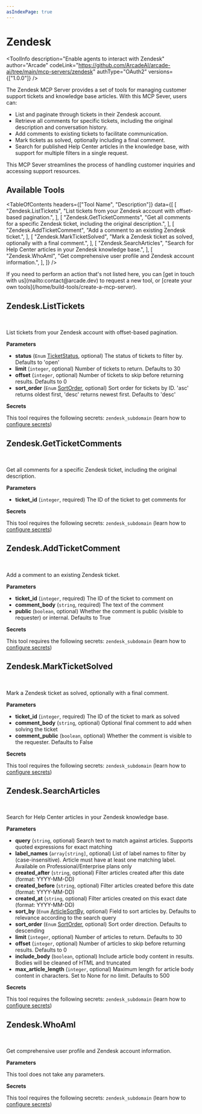 ```yaml
---
asIndexPage: true
---
```


# Zendesk


<ToolInfo
  description="Enable agents to interact with Zendesk"
  author="Arcade"
  codeLink="https://github.com/ArcadeAI/arcade-ai/tree/main/mcp-servers/zendesk"
  authType="OAuth2"
  versions={["1.0.0"]}
/>

<Badges repo="arcadeai/arcade_zendesk" />

The Zendesk MCP Server provides a set of tools for managing customer support tickets and knowledge base articles. With this MCP Sever, users can:

- List and paginate through tickets in their Zendesk account.
- Retrieve all comments for specific tickets, including the original description and conversation history.
- Add comments to existing tickets to facilitate communication.
- Mark tickets as solved, optionally including a final comment.
- Search for published Help Center articles in the knowledge base, with support for multiple filters in a single request.

This MCP Sever streamlines the process of handling customer inquiries and accessing support resources.

## Available Tools

<TableOfContents
  headers={["Tool Name", "Description"]}
  data={[
    [
      "Zendesk.ListTickets",
      "List tickets from your Zendesk account with offset-based pagination.",
    ],
    [
      "Zendesk.GetTicketComments",
      "Get all comments for a specific Zendesk ticket, including the original description.",
    ],
    [
      "Zendesk.AddTicketComment",
      "Add a comment to an existing Zendesk ticket.",
    ],
    [
      "Zendesk.MarkTicketSolved",
      "Mark a Zendesk ticket as solved, optionally with a final comment.",
    ],
    [
      "Zendesk.SearchArticles",
      "Search for Help Center articles in your Zendesk knowledge base.",
    ],
    [
      "Zendesk.WhoAmI",
      "Get comprehensive user profile and Zendesk account information.",
    ],
  ]}
/>

<Callout>
  If you need to perform an action that's not listed here, you can [get in touch
  with us](mailto:contact@arcade.dev) to request a new tool, or [create your own
  tools](/home/build-tools/create-a-mcp-server).
</Callout>

## Zendesk.ListTickets

<br />
<TabbedCodeBlock
  tabs={[
    {
      label: "Call the Tool Directly",
      content: {
        Python: [
          "/examples/integrations/mcp-servers/zendesk/list_tickets_example_call_tool.py",
        ],
        JavaScript: [
          "/examples/integrations/mcp-servers/zendesk/list_tickets_example_call_tool.js",
        ],
      },
    },
  ]}
/>

List tickets from your Zendesk account with offset-based pagination.

**Parameters**

- **status** (`Enum` [TicketStatus](/mcp-servers/customer-support/zendesk/reference#TicketStatus), optional) The status of tickets to filter by. Defaults to 'open'
- **limit** (`integer`, optional) Number of tickets to return. Defaults to 30
- **offset** (`integer`, optional) Number of tickets to skip before returning results. Defaults to 0
- **sort_order** (`Enum` [SortOrder](/mcp-servers/customer-support/zendesk/reference#SortOrder), optional) Sort order for tickets by ID. 'asc' returns oldest first, 'desc' returns newest first. Defaults to 'desc'

**Secrets**

This tool requires the following secrets: `zendesk_subdomain` (learn how to [configure secrets](/home/build-tools/create-a-tool-with-secrets#set-the-secret-in-the-arcade-dashboard))

## Zendesk.GetTicketComments

<br />
<TabbedCodeBlock
  tabs={[
    {
      label: "Call the Tool Directly",
      content: {
        Python: [
          "/examples/integrations/mcp-servers/zendesk/get_ticket_comments_example_call_tool.py",
        ],
        JavaScript: [
          "/examples/integrations/mcp-servers/zendesk/get_ticket_comments_example_call_tool.js",
        ],
      },
    },
  ]}
/>

Get all comments for a specific Zendesk ticket, including the original description.

**Parameters**

- **ticket_id** (`integer`, required) The ID of the ticket to get comments for

**Secrets**

This tool requires the following secrets: `zendesk_subdomain` (learn how to [configure secrets](/home/build-tools/create-a-tool-with-secrets#set-the-secret-in-the-arcade-dashboard))

## Zendesk.AddTicketComment

<br />
<TabbedCodeBlock
  tabs={[
    {
      label: "Call the Tool Directly",
      content: {
        Python: [
          "/examples/integrations/mcp-servers/zendesk/add_ticket_comment_example_call_tool.py",
        ],
        JavaScript: [
          "/examples/integrations/mcp-servers/zendesk/add_ticket_comment_example_call_tool.js",
        ],
      },
    },
  ]}
/>

Add a comment to an existing Zendesk ticket.

**Parameters**

- **ticket_id** (`integer`, required) The ID of the ticket to comment on
- **comment_body** (`string`, required) The text of the comment
- **public** (`boolean`, optional) Whether the comment is public (visible to requester) or internal. Defaults to True

**Secrets**

This tool requires the following secrets: `zendesk_subdomain` (learn how to [configure secrets](/home/build-tools/create-a-tool-with-secrets#set-the-secret-in-the-arcade-dashboard))

## Zendesk.MarkTicketSolved

<br />
<TabbedCodeBlock
  tabs={[
    {
      label: "Call the Tool Directly",
      content: {
        Python: [
          "/examples/integrations/mcp-servers/zendesk/mark_ticket_solved_example_call_tool.py",
        ],
        JavaScript: [
          "/examples/integrations/mcp-servers/zendesk/mark_ticket_solved_example_call_tool.js",
        ],
      },
    },
  ]}
/>

Mark a Zendesk ticket as solved, optionally with a final comment.

**Parameters**

- **ticket_id** (`integer`, required) The ID of the ticket to mark as solved
- **comment_body** (`string`, optional) Optional final comment to add when solving the ticket
- **comment_public** (`boolean`, optional) Whether the comment is visible to the requester. Defaults to False

**Secrets**

This tool requires the following secrets: `zendesk_subdomain` (learn how to [configure secrets](/home/build-tools/create-a-tool-with-secrets#set-the-secret-in-the-arcade-dashboard))

## Zendesk.SearchArticles

<br />
<TabbedCodeBlock
  tabs={[
    {
      label: "Call the Tool Directly",
      content: {
        Python: [
          "/examples/integrations/mcp-servers/zendesk/search_articles_example_call_tool.py",
        ],
        JavaScript: [
          "/examples/integrations/mcp-servers/zendesk/search_articles_example_call_tool.js",
        ],
      },
    },
  ]}
/>

Search for Help Center articles in your Zendesk knowledge base.

**Parameters**

- **query** (`string`, optional) Search text to match against articles. Supports quoted expressions for exact matching
- **label_names** (`array[string]`, optional) List of label names to filter by (case-insensitive). Article must have at least one matching label. Available on Professional/Enterprise plans only
- **created_after** (`string`, optional) Filter articles created after this date (format: YYYY-MM-DD)
- **created_before** (`string`, optional) Filter articles created before this date (format: YYYY-MM-DD)
- **created_at** (`string`, optional) Filter articles created on this exact date (format: YYYY-MM-DD)
- **sort_by** (`Enum` [ArticleSortBy](/mcp-servers/customer-support/zendesk/reference#ArticleSortBy), optional) Field to sort articles by. Defaults to relevance according to the search query
- **sort_order** (`Enum` [SortOrder](/mcp-servers/customer-support/zendesk/reference#SortOrder), optional) Sort order direction. Defaults to descending
- **limit** (`integer`, optional) Number of articles to return. Defaults to 30
- **offset** (`integer`, optional) Number of articles to skip before returning results. Defaults to 0
- **include_body** (`boolean`, optional) Include article body content in results. Bodies will be cleaned of HTML and truncated
- **max_article_length** (`integer`, optional) Maximum length for article body content in characters. Set to None for no limit. Defaults to 500

**Secrets**

This tool requires the following secrets: `zendesk_subdomain` (learn how to [configure secrets](/home/build-tools/create-a-tool-with-secrets#set-the-secret-in-the-arcade-dashboard))

## Zendesk.WhoAmI

<br />
<TabbedCodeBlock
  tabs={[
    {
      label: "Call the Tool Directly",
      content: {
        Python: [
          "/examples/integrations/mcp-servers/zendesk/who_am_i_example_call_tool.py",
        ],
        JavaScript: [
          "/examples/integrations/mcp-servers/zendesk/who_am_i_example_call_tool.js",
        ],
      },
    },
  ]}
/>

Get comprehensive user profile and Zendesk account information.

**Parameters**

This tool does not take any parameters.

**Secrets**

This tool requires the following secrets: `zendesk_subdomain` (learn how to [configure secrets](/home/build-tools/create-a-tool-with-secrets#set-the-secret-in-the-arcade-dashboard))

<ToolFooter pipPackageName="arcade_zendesk" />
